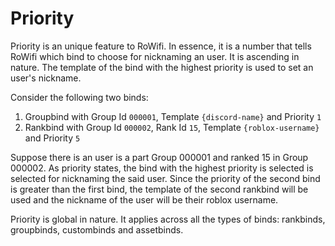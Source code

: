 # Priority

Priority is an unique feature to RoWifi. In essence, it is a number that tells RoWifi which bind to choose for nicknaming
an user. It is ascending in nature. The template of the bind with the highest priority is used to set an user's nickname.

Consider the following two binds:

1. Groupbind with Group Id `000001`, Template `{discord-name}` and Priority `1`
2. Rankbind with Group Id `000002`, Rank Id `15`, Template `{roblox-username}` and Priority `5`

Suppose there is an user is a part Group 000001 and ranked 15 in Group 000002. As priority states, the bind with the highest
priority is selected is selected for nicknaming the said user. Since the priority of the second bind is greater than the
first bind, the template of the second rankbind will be used and the nickname of the user will be their roblox username.

Priority is global in nature. It applies across all the types of binds: rankbinds, groupbinds, custombinds and assetbinds.
